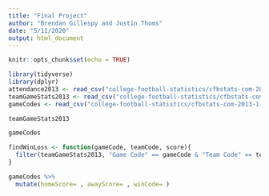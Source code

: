 ---
title: "Final Project"
author: "Brendan Gillespy and Justin Thoms"
date: "5/11/2020"
output: html_document
---

```{r setup, include=FALSE}
knitr::opts_chunk$set(echo = TRUE)
```

```{r}
library(tidyverse)
library(dplyr)
attendance2013 <- read_csv("college-football-statistics/cfbstats-com-2013-1-5-20/game-statistics.csv")
teamGameStats2013 <- read_csv("college-football-statistics/cfbstats-com-2013-1-5-20/team-game-statistics.csv")
gameCodes <- read_csv("college-football-statistics/cfbstats-com-2013-1-5-20/game.csv")

teamGameStats2013

gameCodes

findWinLoss <- function(gameCode, teamCode, score){
  filter(teamGameStats2013, "Game Code" == gameCode & "Team Code" == teamCode) %>%
}

gameCodes %>%
  mutate(homeScore= , awayScore= , winCode= )
```
